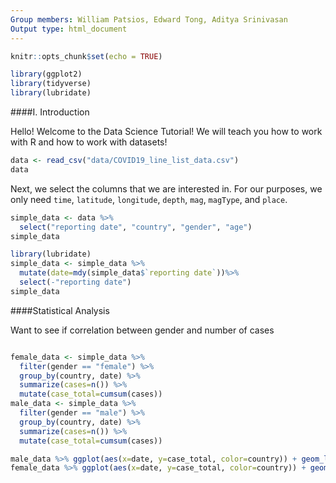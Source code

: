 ```yaml
---
Group members: William Patsios, Edward Tong, Aditya Srinivasan
Output type: html_document
---
```

```r
knitr::opts_chunk$set(echo = TRUE)
```

```r
library(ggplot2)
library(tidyverse)
library(lubridate)

```
####I. Introduction

Hello! Welcome to the Data Science Tutorial! We will teach you how to work with R and how to work with datasets!
```r
data <- read_csv("data/COVID19_line_list_data.csv")
data
```


Next, we select the columns that we are interested in. For our purposes, we only need `time`, `latitude`, `longitude`, `depth`, `mag`, `magType`, and `place`.
```r
simple_data <- data %>%
  select("reporting date", "country", "gender", "age")
simple_data
```

```r
library(lubridate)
simple_data <- simple_data %>%
  mutate(date=mdy(simple_data$`reporting date`))%>%
  select(-"reporting date")
simple_data
```

####Statistical Analysis

Want to see if correlation between gender and number of cases


```r

```

```r
female_data <- simple_data %>%
  filter(gender == "female") %>%
  group_by(country, date) %>%
  summarize(cases=n()) %>%
  mutate(case_total=cumsum(cases))
male_data <- simple_data %>%
  filter(gender == "male") %>%
  group_by(country, date) %>%
  summarize(cases=n()) %>%
  mutate(case_total=cumsum(cases))

male_data %>% ggplot(aes(x=date, y=case_total, color=country)) + geom_line() + labs(title="Reported Male Cases") + ylim(0, 125)
female_data %>% ggplot(aes(x=date, y=case_total, color=country)) + geom_line() + labs(title="Reported Female Cases") + ylim(0, 125)
```
